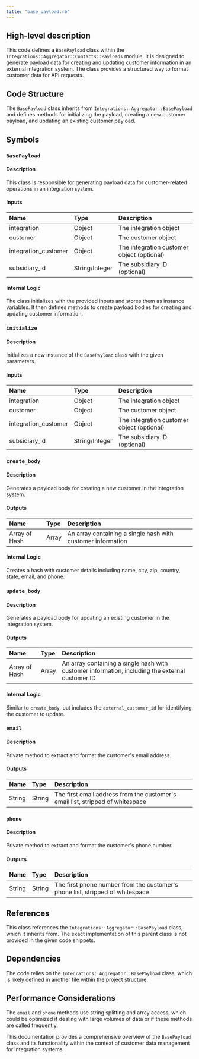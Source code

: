 ```yaml
---
title: "base_payload.rb"
---
```


## High-level description
This code defines a `BasePayload` class within the `Integrations::Aggregator::Contacts::Payloads` module. It is designed to generate payload data for creating and updating customer information in an external integration system. The class provides a structured way to format customer data for API requests.

## Code Structure
The `BasePayload` class inherits from `Integrations::Aggregator::BasePayload` and defines methods for initializing the payload, creating a new customer payload, and updating an existing customer payload.

## Symbols

### `BasePayload`
#### Description
This class is responsible for generating payload data for customer-related operations in an integration system.

#### Inputs
| Name | Type | Description |
|:-----|:-----|:------------|
| integration | Object | The integration object |
| customer | Object | The customer object |
| integration_customer | Object | The integration customer object (optional) |
| subsidiary_id | String/Integer | The subsidiary ID (optional) |

#### Internal Logic
The class initializes with the provided inputs and stores them as instance variables. It then defines methods to create payload bodies for creating and updating customer information.

### `initialize`
#### Description
Initializes a new instance of the `BasePayload` class with the given parameters.

#### Inputs
| Name | Type | Description |
|:-----|:-----|:------------|
| integration | Object | The integration object |
| customer | Object | The customer object |
| integration_customer | Object | The integration customer object (optional) |
| subsidiary_id | String/Integer | The subsidiary ID (optional) |

### `create_body`
#### Description
Generates a payload body for creating a new customer in the integration system.

#### Outputs
| Name | Type | Description |
|:-----|:-----|:------------|
| Array of Hash | Array | An array containing a single hash with customer information |

#### Internal Logic
Creates a hash with customer details including name, city, zip, country, state, email, and phone.

### `update_body`
#### Description
Generates a payload body for updating an existing customer in the integration system.

#### Outputs
| Name | Type | Description |
|:-----|:-----|:------------|
| Array of Hash | Array | An array containing a single hash with customer information, including the external customer ID |

#### Internal Logic
Similar to `create_body`, but includes the `external_customer_id` for identifying the customer to update.

### `email`
#### Description
Private method to extract and format the customer's email address.

#### Outputs
| Name | Type | Description |
|:-----|:-----|:------------|
| String | String | The first email address from the customer's email list, stripped of whitespace |

### `phone`
#### Description
Private method to extract and format the customer's phone number.

#### Outputs
| Name | Type | Description |
|:-----|:-----|:------------|
| String | String | The first phone number from the customer's phone list, stripped of whitespace |

## References
This class references the `Integrations::Aggregator::BasePayload` class, which it inherits from. The exact implementation of this parent class is not provided in the given code snippets.

## Dependencies
The code relies on the `Integrations::Aggregator::BasePayload` class, which is likely defined in another file within the project structure.

## Performance Considerations
The `email` and `phone` methods use string splitting and array access, which could be optimized if dealing with large volumes of data or if these methods are called frequently.

This documentation provides a comprehensive overview of the `BasePayload` class and its functionality within the context of customer data management for integration systems.